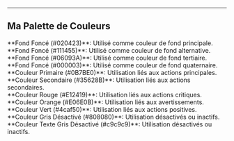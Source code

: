
---
Ma Palette de Couleurs
---


<div style={{ backgroundColor: "var(--background-1)", width: "50px", height: "50px", border: "1px solid #ccc" }}></div>
**Fond Foncé (#020423)**: Utilisé comme couleur de fond principale.

<div style={{ backgroundColor: "var(--background-2)", width: "50px", height: "50px", border: "1px solid #ccc" }}></div>
**Fond Foncé (#111455)**: Utilisé comme couleur de fond alternative.

<div style={{ backgroundColor: "var(--background-3)", width: "50px", height: "50px", border: "1px solid #ccc" }}></div>
**Fond Foncé (#06093A)**: Utilisé comme couleur de fond tertiaire.

<div style={{ backgroundColor: "var(--background-4)", width: "50px", height: "50px", border: "1px solid #ccc" }}></div>
**Fond Foncé (#000003)**: Utilisé comme couleur de fond quaternaire.

<div style={{ backgroundColor: "var(--color-primary)", width: "50px", height: "50px", border: "1px solid #ccc" }}></div>
**Couleur Primaire (#0B7BE0)**: Utilisation liés aux actions principales.

<div style={{ backgroundColor: "var(--color-secondary)", width: "50px", height: "50px", border: "1px solid #ccc" }}></div>
**Couleur Secondaire (#35628B)**: Utilisation liés aux actions secondaires.

<div style={{ backgroundColor: "var(--color-red)", width: "50px", height: "50px", border: "1px solid #ccc" }}></div>
**Couleur Rouge (#E12419)**: Utilisation liés aux actions critiques.

<div style={{ backgroundColor: "var(--color-orange)", width: "50px", height: "50px", border: "1px solid #ccc" }}></div>
**Couleur Orange (#E06E0B)**: Utilisation liés aux avertissements.

<div style={{ backgroundColor: "var(--color-green)", width: "50px", height: "50px", border: "1px solid #ccc" }}></div>
**Couleur Vert (#4caf50)**: Utilisation liés aux actions positives.

<div style={{ backgroundColor: "var(--color-disabled)", width: "50px", height: "50px", border: "1px solid #ccc" }}></div>
**Couleur Gris Désactivé (#808080)**: Utilisation désactivés ou inactifs.

<div style={{ backgroundColor: "var(--color-disabled-text)", width: "50px", height: "50px", border: "1px solid #ccc" }}></div>
**Couleur Texte Gris Désactivé (#c9c9c9)**: Utilisation désactivés ou inactifs.
